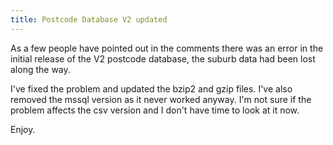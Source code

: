 ```yaml
---
title: Postcode Database V2 updated
---
```

As a few people have pointed out in the comments there was an error in the initial release of the V2 postcode database, the suburb data had been lost along the way.  

I've fixed the problem and updated the bzip2 and gzip files. I've also removed the mssql version as it never worked anyway. I'm not sure if the problem affects the csv version and I don't have time to look at it now.  

Enjoy.  

